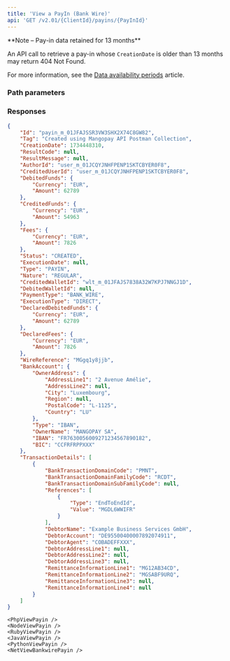 ```yaml
---
title: 'View a PayIn (Bank Wire)'  
api: 'GET /v2.01/{ClientId}/payins/{PayInId}'  
---
```




<Note>
**Note – Pay-in data retained for 13 months**

An API call to retrieve a pay-in whose `CreationDate` is older than 13 months may return 404 Not Found.

For more information, see the <a href="/api-reference/overview/data-availability-periods">Data availability periods</a> article.
</Note>


### Path parameters  

<PayInId />  

### Responses  

<AccordionGroup>

<Accordion title="200" defaultOpen>  

<IdResponse />  

<Tag2Response />  

<CreationDateResponse />  

<ResultCodeResponse />  

<ResultMessageResponse />  

<AuthorIdResponse />  

<CreditedUserIdResponse />  

<DebitedFunds7Response />  

<CreditedFunds7Response />  

<Fees7Response />  

<Status2Response />  

<ExecutionDateResponse />  

<TypeResponse />  

<NatureResponse />  

<CreditedWalletIdResponse />  

<DebitedWalletId1Response />  

<PaymentType2Response />  

<ExecutionTypeResponse />  

<DeclaredDebitedFundsResponse />  

<DeclaredFeesResponse />  

<WireReferenceResponse />  

<BankAccountResponse />

<TransactionDetailsResponse />

</Accordion>

</AccordionGroup>  

<ResponseExample>  

```json 200 - SUCCEEDED  
{
    "Id": "payin_m_01JFAJSSR3VW3SHX2X74C8GW82",
    "Tag": "Created using Mangopay API Postman Collection",
    "CreationDate": 1734448310,
    "ResultCode": null,
    "ResultMessage": null,
    "AuthorId": "user_m_01JCQYJNHFPENP1SKTCBYER0F8",
    "CreditedUserId": "user_m_01JCQYJNHFPENP1SKTCBYER0F8",
    "DebitedFunds": {
        "Currency": "EUR",
        "Amount": 62789
    },
    "CreditedFunds": {
        "Currency": "EUR",
        "Amount": 54963
    },
    "Fees": {
        "Currency": "EUR",
        "Amount": 7826
    },
    "Status": "CREATED",
    "ExecutionDate": null,
    "Type": "PAYIN",
    "Nature": "REGULAR",
    "CreditedWalletId": "wlt_m_01JFAJS7838A32W7KPJ7NNGJ1D",
    "DebitedWalletId": null,
    "PaymentType": "BANK_WIRE",
    "ExecutionType": "DIRECT",
    "DeclaredDebitedFunds": {
        "Currency": "EUR",
        "Amount": 62789
    },
    "DeclaredFees": {
        "Currency": "EUR",
        "Amount": 7826
    },
    "WireReference": "MGgq1y8jjb",
    "BankAccount": {
        "OwnerAddress": {
            "AddressLine1": "2 Avenue Amélie",
            "AddressLine2": null,
            "City": "Luxembourg",
            "Region": null,
            "PostalCode": "L-1125",
            "Country": "LU"
        },
        "Type": "IBAN",
        "OwnerName": "MANGOPAY SA",
        "IBAN": "FR7630056009271234567890182",
        "BIC": "CCFRFRPPXXX"
    },
    "TransactionDetails": [
        {
            "BankTransactionDomainCode": "PMNT",
            "BankTransactionDomainFamilyCode": "RCDT",
            "BankTransactionDomainSubFamilyCode": null,
            "References": [
                {
                    "Type": "EndToEndId",
                    "Value": "MGDL6WWIFR"
                }
            ],
            "DebtorName": "Example Business Services GmbH",
            "DebtorAccount": "DE95500400007892074911",
            "DebtorAgent": "COBADEFFXXX",
            "DebtorAddressLine1": null,
            "DebtorAddressLine2": null,
            "DebtorAddressLine3": null,
            "RemittanceInformationLine1": "MG12AB34CD",
            "RemittanceInformationLine2": "MGSABF9URQ",
            "RemittanceInformationLine3": null,
            "RemittanceInformationLine4": null
        }
    ]
}
```  

</ResponseExample>  

<RequestExample>  
  
    <PhpViewPayin />
    <NodeViewPayin />
    <RubyViewPayin />
    <JavaViewPayin />
    <PythonViewPayin />
    <NetViewBankwirePayin />

</RequestExample>